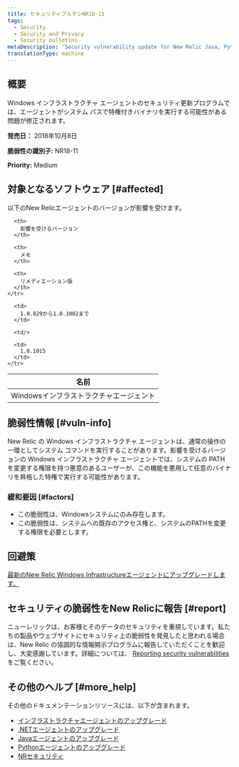 ```yaml
---
title: セキュリティブルテンNR18-11
tags:
  - Security
  - Security and Privacy
  - Security bulletins
metaDescription: 'Security vulnerability update for New Relic Java, Python, and .NET agents.'
translationType: machine
---
```


## 概要

Windows インフラストラクチャ エージェントのセキュリティ更新プログラムでは、エージェントがシステム パスで特権付きバイナリを実行する可能性がある問題が修正されます。

**発売日：** 2018年10月8日

**脆弱性の識別子:** NR18-11

**Priority:** Medium

## 対象となるソフトウェア [#affected]

以下のNew Relicエージェントのバージョンが影響を受けます。

<table>
  <thead>
    <tr>
      <th>
        名前
      </th>

      <th>
        影響を受けるバージョン
      </th>

      <th>
        メモ
      </th>

      <th>
        リメディエーション版
      </th>
    </tr>
  </thead>

  <tbody>
    <tr>
      <td>
        Windowsインフラストラクチャエージェント
      </td>

      <td>
        1.0.829から1.0.1002まで
      </td>

      <td/>

      <td>
        1.0.1015
      </td>
    </tr>
  </tbody>
</table>

## 脆弱性情報 [#vuln-info]

New Relic の Windows インフラストラクチャ エージェントは、通常の操作の一環としてシステム コマンドを実行することがあります。影響を受けるバージョンの Windows インフラストラクチャ エージェントでは、システムの PATH を変更する権限を持つ悪意のあるユーザーが、この機能を悪用して任意のバイナリを昇格した特権で実行する可能性があります。

### 緩和要因 [#factors]

* この脆弱性は、Windowsシステムにのみ存在します。
* この脆弱性は、システムへの既存のアクセス権と、システムのPATHを変更する権限を必要とします。

## 回避策

[最新のNew Relic Windows Infrastructureエージェントにアップグレードします。](/docs/infrastructure/new-relic-infrastructure/installation/update-infrastructure-agent)

## セキュリティの脆弱性をNew Relicに報告 [#report]

ニューレリックは、お客様とそのデータのセキュリティを重視しています。私たちの製品やウェブサイトにセキュリティ上の脆弱性を発見したと思われる場合は、New Relic の協調的な情報開示プログラムに報告していただくことを歓迎し、大変感謝しています。詳細については、 [Reporting security vulnerabilities](/docs/security/new-relic-security/data-privacy/reporting-security-vulnerabilities) をご覧ください。

## その他のヘルプ [#more_help]

その他のドキュメンテーションリソースには、以下が含まれます。

* [インフラストラクチャエージェントのアップグレード](/docs/infrastructure/new-relic-infrastructure/installation/update-infrastructure-agent)
* [.NETエージェントのアップグレード](/docs/agents/net-agent/installation/update-net-agent)
* [Javaエージェントのアップグレード](/docs/agents/java-agent/installation/upgrade-java-agent)
* [Pythonエージェントのアップグレード](/docs/agents/python-agent/installation-configuration/upgrade-python-agent)
* [NRセキュリティ](https://newrelic.com/security "新しいウィンドウにリンクが開きます。")